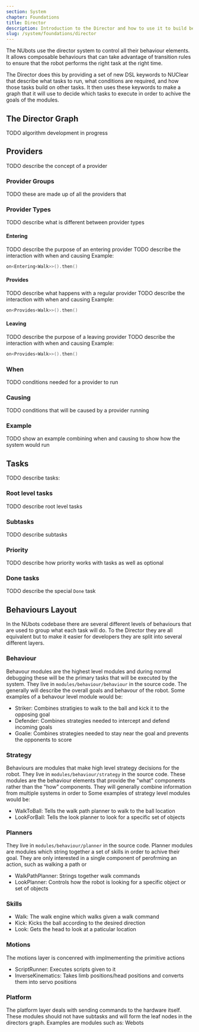 ```yaml
---
section: System
chapter: Foundations
title: Director
description: Introduction to the Director and how to use it to build behaviours.
slug: /system/foundations/director
---
```


The NUbots use the director system to control all their behaviour elements.
It allows composable behaviours that can take advantage of transition rules to ensure that the robot performs the right task at the right time.

The Director does this by providing a set of new DSL keywords to NUClear that describe what tasks to run, what conditions are required, and how those tasks build on other tasks.
It then uses these keywords to make a graph that it will use to decide which tasks to execute in order to achive the goals of the modules.

## The Director Graph
TODO algorithm development in progress


## Providers
TODO describe the concept of a provider

### Provider Groups
TODO these are made up of all the providers that

### Provider Types
TODO describe what is different between provider types

#### Entering
TODO describe the purpose of an entering provider
TODO describe the interaction with when and causing
Example:
```cpp
on<Entering<Walk>>().then()
```

#### Provides
TODO describe what happens with a regular provider
TODO describe the interaction with when and causing
Example:
```cpp
on<Provides<Walk>>().then()
```

#### Leaving
TODO describe the purpose of a leaving provider
TODO describe the interaction with when and causing
Example:
```cpp
on<Provides<Walk>>().then()
```

### When
TODO conditions needed for a provider to run

### Causing
TODO conditions that will be caused by a provider running

### Example
TODO show an example combining when and causing to show how the system would run

## Tasks
TODO describe tasks:

### Root level tasks
TODO describe root level tasks

### Subtasks
TODO describe subtasks

### Priority
TODO describe how priority works with tasks as well as optional

### Done tasks
TODO describe the special `Done` task


## Behaviours Layout
In the NUbots codebase there are several different levels of behaviours that are used to group what each task will do.
To the Director they are all equivalent but to make it easier for developers they are split into several different layers.

### Behaviour
Behavour modules are the highest level modules and during normal debugging these will be the primary tasks that will be executed by the system.
They live in `modules/behaviour/behaviour` in the source code.
The generally will describe the overall goals and behavour of the robot.
Some examples of a behavour level module would be:
- Striker: Combines stratigies to walk to the ball and kick it to the opposing goal
- Defender: Combines strategies needed to intercept and defend incoming goals
- Goalie: Combines strategies needed to stay near the goal and prevents the opponents to score

### Strategy
Behaviours are modules that make high level strategy decisions for the robot.
They live in `modules/behaviour/strategy` in the source code.
These modules are the behaviour elements that provide the "what" components rather than the "how" components.
They will generally combine information from multiple systems in order to
Some examples of strategy level modules would be:
- WalkToBall: Tells the walk path planner to walk to the ball location
- LookForBall: Tells the look planner to look for a specific set of objects


### Planners
They live in `modules/behaviour/planner` in the source code.
Planner modules are modules which string together a set of skills in order to achive their goal.
They are only interested in a single component of perofrming an action, such as walking a path or
- WalkPathPlanner: Strings together walk commands
- LookPlanner: Controls how the robot is looking for a specific object or set of objects

### Skills
- Walk: The walk engine which walks given a walk command
- Kick: Kicks the ball according to the desired direction
- Look: Gets the head to look at a paticular location

### Motions
The motions layer is concenred with implmementing the primitive actions
- ScriptRunner: Executes scripts given to it
- InverseKinematics: Takes limb positions/head positions and converts them into servo positions

### Platform
The platform layer deals with sending commands to the hardware itself.
These modules should not have subtasks and will form the leaf nodes in the directors graph.
Examples are modules such as:
Webots

